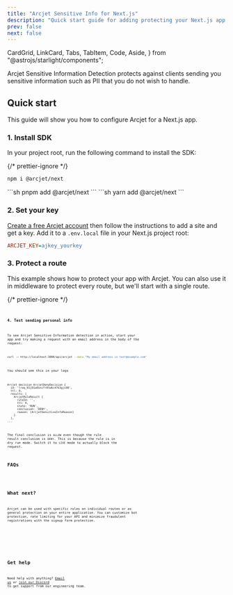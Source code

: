 ```yaml
---
title: "Arcjet Sensitive Info for Next.js"
description: "Quick start guide for adding protecting your Next.js app with Arcjet Sensitive Info."
prev: false
next: false
---
```


  CardGrid,
  LinkCard,
  Tabs,
  TabItem,
  Code,
  Aside,
} from "@astrojs/starlight/components";

Arcjet Sensitive Information Detection protects against clients sending you
sensitive information such as PII that you do not wish to handle.

<WhatIsArcjet />

## Quick start

This guide will show you how to configure Arcjet for a Next.js app.

### 1. Install SDK

In your project root, run the following command to install the SDK:

{/* prettier-ignore */}
<Tabs>
<TabItem label="npm">
```sh
npm i @arcjet/next
```
</TabItem>
<TabItem label="pnpm">
```sh
pnpm add @arcjet/next
```
</TabItem>
<TabItem label="yarn">
```sh
yarn add @arcjet/next
```
</TabItem>
</Tabs>

### 2. Set your key

[Create a free Arcjet account](https://app.arcjet.com) then follow the
instructions to add a site and get a key. Add it to a `.env.local` file in your
Next.js project root:

```ini title=".env.local"
ARCJET_KEY=ajkey_yourkey
```

### 3. Protect a route

This example shows how to protect your app with Arcjet. You can also use
it in middleware to protect every route, but we'll start with a single route.

{/* prettier-ignore */}
<Tabs>
<TabItem label="TS (App)">
<Code
  code={PerRouteAppTS}
  lang="ts"
  title="/app/api/arcjet/route.ts"
/>
</TabItem>
<TabItem label="TS (Pages)">
<Code
  code={PerRoutePagesTS}
  lang="ts"
  title="/pages/api/hello.ts"
/>
</TabItem>
<TabItem label="JS (App)">
<Code
  code={PerRouteAppJS}
  lang="js"
  title="/app/api/arcjet/route.js"
/>
</TabItem>
<TabItem label="JS (Pages)">
<Code
  code={PerRoutePagesJS}
  lang="js"
  title="/pages/api/hello.ts"
/>
</TabItem>
</Tabs>

### 4. Test sending personal info

To see Arcjet Sensitive Information detection in action, start your app and try
making a request with an email address in the body of the request:

```sh
curl -v http://localhost:3000/api/arcjet --data "My email address is test@example.com"
```

You should see this in your logs

```text
Arcjet decision ArcjetDenyDecision {
  id: 'lreq_01j91w0snzfr0tw6c4763gjs98',
  ttl: 0,
  results: [
    ArcjetRuleResult {
      ruleId: '',
      ttl: 0,
      state: 'RUN',
      conclusion: 'DENY',
      reason: [ArcjetSensitiveInfoReason]
    }
  ],
...
```

The final conclusion is `ALLOW` even though the rule result conclusion is
`DENY`. This is because the rule is in dry run mode. Switch it to `LIVE` mode to
actually block the request.

## FAQs

<FAQs />

## What next?

Arcjet can be used with specific rules on individual routes or as general
protection on your entire application. You can customize bot protection, rate
limiting for your API and minimize fraudulent registrations with the signup form
protection.

<CardGrid>
  <LinkCard
    title="Arcjet Sensitive Info reference"
    href="/sensitive-info/reference/nextjs"
    description="Full details about Sensitive Info."
  />
  <LinkCard
    title="SDK reference"
    href="/reference/nextjs"
    description="Next.js SDK reference guide."
  />
  <LinkCard
    title="Testing"
    href="/testing"
    description="Write tests for your rules."
  />
</CardGrid>

## Get help

Need help with anything? [Email us](mailto:support@arcjet.com) or [join our
Discord](https://discord.gg/TPra6jqZDC) to get support from our
engineering team.

<Comments />
